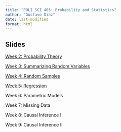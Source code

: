 ```yaml
---
title: "POLI_SCI 403: Probability and Statistics"
author: "Gustavo Diaz"
date: last-modified
format: html
---
```


## Slides

[Week 2: Probability Theory](slides/week2.html)

[Week 3: Summarizing Random Variables](slides/week3.html)

[Week 4: Random Samples](slides/week4.html)

[Week 5: Regression](slides/week5.html)

Week 6: Parametric Models

Week 7: Missing Data

Week 8: Causal Inference I

Week 9: Causal Inference II